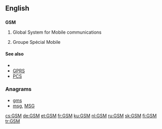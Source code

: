 {{also|gsm}}
==English==

==={{initialism}}===
'''GSM'''

# {{telecommunications}} Global System for Mobile communications
# {{electronics}} Groupe Spécial Mobile 

====See also====
* {{pedia|Global System for Mobile Communications}}
* [[GPRS]]
* [[PCS]]

===Anagrams===
* [[gms#English|gms]] 
* [[msg#English|msg]], [[MSG#English|MSG]]

[[cs:GSM]]
[[de:GSM]]
[[et:GSM]]
[[fr:GSM]]
[[ku:GSM]]
[[nl:GSM]]
[[ru:GSM]]
[[sk:GSM]]
[[fi:GSM]]
[[tr:GSM]]